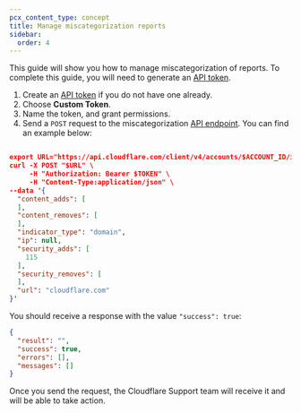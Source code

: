 ```yaml
---
pcx_content_type: concept
title: Manage miscategorization reports
sidebar:
  order: 4
---
```


This guide will show you how to manage miscategorization of reports. To complete this guide, you will need to generate an [API token](/fundamentals/api/get-started/create-token/).

1. Create an [API token](/fundamentals/api/get-started/create-token/) if you do not have one already. 
2. Choose **Custom Token**.
3. Name the token, and grant permissions.
4. Send a `POST` request to the miscategorization [API endpoint](https://developers.cloudflare.com/api/operations/miscategorization-create-miscategorization). You can find an example below:

```json title="Example of a POST request to miscategorization API"

export URL="https://api.cloudflare.com/client/v4/accounts/$ACCOUNT_ID/intel/miscategorization"
curl -X POST "$URL" \
     -H "Authorization: Bearer $TOKEN" \
     -H "Content-Type:application/json" \
--data '{                                                                                                            
  "content_adds": [                                                                                                  
  ],                                                                                                                 
  "content_removes": [                                                                                               
  ],                                                                                                                 
  "indicator_type": "domain",                                                                                        
  "ip": null,                                                                                                        
  "security_adds": [                                                                                                 
    115                                                                                                              
  ],                                                                                                                 
  "security_removes": [                                                                                              
  ],                                                                                                                 
  "url": "cloudflare.com"                                                                                            
}'
```

You should receive a response with the value `"success": true`:

```json
{
  "result": "",
  "success": true,
  "errors": [],
  "messages": []
}
```

Once you send the request, the Cloudflare Support team will receive it and will be able to take action.
